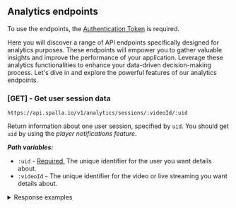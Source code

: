 ## Analytics endpoints
 
<Callout type="info" emoji="ℹ️">
  To use the endpoints, the <Link href="/token_authentication" target="_blank"> <u>Authentication Token</u> </Link> is required.
</Callout>

Here you will discover a range of API endpoints specifically designed for analytics 
purposes. These endpoints will empower you to gather valuable insights 
and improve the performance of your application. Leverage these analytics 
functionalities to enhance your data-driven decision-making process. Let's dive in and explore 
the powerful features of our analytics endpoints.

### [GET] - Get user session data
```url copy
https://api.spalla.io/v1/analytics/sessions/:videoId/:uid
```

Return information about one user session, specified by `uid`. You should get `uid` by using the *player notifications feature.*

***Path variables:***
* `:uid` - <u>Required.</u> The unique identifier for the user you want details about.
* `:videoId` - The unique identifier for the video or live streaming you want details about.

<details> 
<summary>Response examples</summary>
```json filename="SUCCESS - 200 OK"
{
  "videoId": "94afc898-0dc2-493a-b822-11bb0f35149a",
  "uid": "4317ceed-27b0-4caa-833f-a79a3e32fd4a",
  "cdn": "SingularVOD",
  "currentTime": 53,
  "duration": 53.7,
  "paused": true,
  "autoplay": true,
  "fullscreen": false,
  "quality": "1080p",
  "autoQuality": true,
  "bitrate": 6311200,
  "casting": false,
  "caster": "",
  "browserName": "Chrome",
  "browserVersion": "92.0.4515.159",
  "device": "Desktop",
  "isMobile": false,
  "osFamily": "Linux",
  "osArchitecture": "64",
  "country": "Brazil",
  "region": "Santa Catarina",
  "city": "Florianópolis",
  "isp": "Telefnica Brasil s.A",
  "asn": "18881",
  "ip": "177.132.97.204",
  "updatedAt": "2021-08-30T23:08:29Z"
}
``` 
```json filename="FAIL - 404 NOT FOUND"
{
  "status": 404,
  "message": "Stream not found"
}
``` 
</details>
